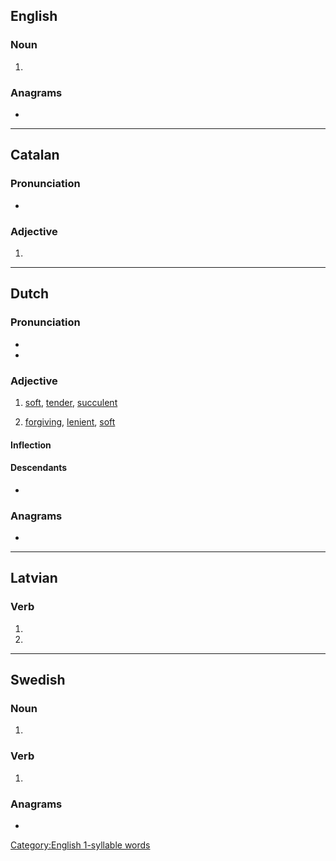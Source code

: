 {{also|Mals|mäls|måls|Mäls|māls}}
==English==

===Noun===
{{head|en|noun form}}

# {{plural of|en|mal}}

===Anagrams===
* {{anagrams|en|a=alms|ALMS|ALMs|AMLs|AMSL|Alms|LAMs|Lams|MASL|MSAL|SAML|SLAM|alms|lams|masl|salm|slam}}

[[Category:English 1-syllable words]]

----

==Catalan==

===Pronunciation===
* {{ca-IPA}}

===Adjective===
{{head|ca|adjective form}}

# {{adj form of|ca|mal||m|p}}

----

==Dutch==

===Pronunciation===
* {{audio|nl|Nl-mals.ogg|Audio}}
* {{rhymes|nl|ɑls|s=1}}

===Adjective===
{{nl-adj}}

# [[soft]], [[tender]], [[succulent]]
# {{lb|nl|figuratively}} [[forgiving]], [[lenient]], [[soft]]

====Inflection====
{{nl-decl-adj}}

====Descendants====
* {{desc|pap|mals|bor=1}} {{q|dated}}

===Anagrams===
* {{l|nl|smal}}

----

==Latvian==

===Verb===
{{head|lv|verb form}}

# {{lv-inflection of|malt|3rd|s|fut|ind|v}}
# {{lv-inflection of|malt|3rd|p|fut|ind|v}}

----

==Swedish==

===Noun===
{{head|sv|noun form}}

# {{sv-noun-form-indef-gen|mal}}

===Verb===
{{head|sv|verb form}}

# {{sv-verb-form-pre-pass|mala}}

===Anagrams===
* {{anagrams|sv|a=alms|alms|smal}}